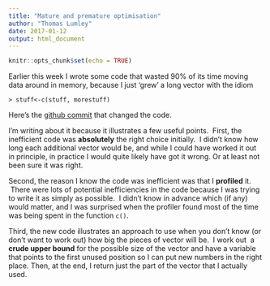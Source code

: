 ```yaml
---
title: "Mature and premature optimisation"
author: "Thomas Lumley"
date: 2017-01-12
output: html_document
---
```


```r
knitr::opts_chunk$set(echo = TRUE)
```

Earlier this week I wrote some code that wasted 90% of its time moving data around in memory, because I just ‘grew’ a long vector with the idiom 

```
> stuff<-c(stuff, morestuff)
```

Here’s the [github commit](https://github.com/tslumley/bigchisqsum/commit/25ef9dbf8219d313d2053f5baebc526835c0283f) that changed the code.

I’m writing about it because it illustrates a few useful points.  First, the inefficient code was **absolutely** the right choice initially.  I didn’t know how long each additional vector would be, and while I could have worked it out in principle, in practice I would quite likely have got it wrong. Or at least not been sure it was right.

Second, the reason I know the code was inefficient was that I **profiled** it.  There were lots of potential inefficiencies in the code because I was trying to write it as simply as possible.  I didn’t know in advance which (if any) would matter, and I was surprised when the profiler found most of the time was being spent in the function `c()`. 

Third, the new code illustrates an approach to use when you don’t know (or don’t want to work out) how big the pieces of vector will be.  I work out  a **crude upper bound** for the possible size of the vector and have a variable that points to the first unused position so I can put new numbers in the right place. Then, at the end, I return just the part of the vector that I actually used. 